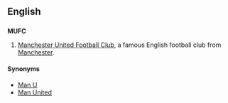 ==English==

==={{initialism-old|en}}===
'''MUFC'''

# {{context|soccer}} [[w:Manchester United Football Club|Manchester United Football Club]], a famous English football club from [[Manchester]].

====Synonyms====
* [[Man U]]
* [[Man United]]
